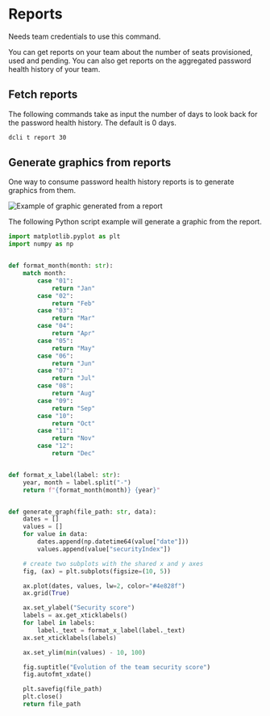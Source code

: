 
# Reports

<Callout emoji="💡">Needs team credentials to use this command.</Callout>

You can get reports on your team about the number of seats provisioned, used and pending. You can also get reports on the aggregated password health history of your team.

## Fetch reports

The following commands take as input the number of days to look back for the password health history. The default is 0 days.

```sh copy
dcli t report 30
```

## Generate graphics from reports

One way to consume password health history reports is to generate graphics from them.

![Example of graphic generated from a report](../../public/password-health-graphic.png)

The following Python script example will generate a graphic from the report.

```python copy showLineNumbers filename="generate-graph.py"
import matplotlib.pyplot as plt
import numpy as np


def format_month(month: str):
    match month:
        case "01":
            return "Jan"
        case "02":
            return "Feb"
        case "03":
            return "Mar"
        case "04":
            return "Apr"
        case "05":
            return "May"
        case "06":
            return "Jun"
        case "07":
            return "Jul"
        case "08":
            return "Aug"
        case "09":
            return "Sep"
        case "10":
            return "Oct"
        case "11":
            return "Nov"
        case "12":
            return "Dec"


def format_x_label(label: str):
    year, month = label.split("-")
    return f"{format_month(month)} {year}"


def generate_graph(file_path: str, data):
    dates = []
    values = []
    for value in data:
        dates.append(np.datetime64(value["date"]))
        values.append(value["securityIndex"])

    # create two subplots with the shared x and y axes
    fig, (ax) = plt.subplots(figsize=(10, 5))

    ax.plot(dates, values, lw=2, color="#4e828f")
    ax.grid(True)

    ax.set_ylabel("Security score")
    labels = ax.get_xticklabels()
    for label in labels:
        label._text = format_x_label(label._text)
    ax.set_xticklabels(labels)

    ax.set_ylim(min(values) - 10, 100)

    fig.suptitle("Evolution of the team security score")
    fig.autofmt_xdate()

    plt.savefig(file_path)
    plt.close()
    return file_path
```

